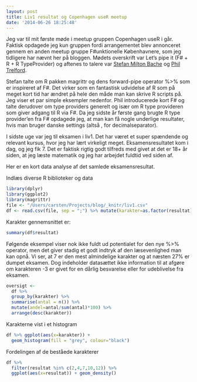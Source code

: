 ```yaml
---
layout: post
title: Liv1 resultat og Copenhagen useR meetup
date: '2014-06-26 18:25:48'
---
```


Jeg var til mit første møde i meetup gruppen Copenhagen useR i går. Faktisk opdagede jeg kun gruppen fordi arrangementet blev annonceret gennem en anden meetup gruppe F#unktionelle Københavnere, som jeg tidligere har nævnt her på bloggen. Mødets overskrift var Let's pipe it (F# + R + R TypeProvider) og aftenes to talere var 
[Stefan Milton Bache](https://twitter.com/stefanbache) og [Phil Trelford](http://trelford.com/blog/).

Stefan talte om R pakken magrittr og dens forward-pipe operator %>% som er inspireret af F#. Det virker som en fantastisk udvidelse af R som på meget kort tid har ændret på hele den måde man kan skrive R scripts på. Jeg viser et par simple eksempler nedenfor. Phil introducerede kort F# og talte derudover om type providers generelt og især om R type provideren som giver adgang til R via F#. Da jeg sidste år første gang brugte R type provider'en fra F# opdagede jeg, at man kan få nogle underlige resultater, hvis man bruger danske settings (altså , for decimalseparator). 

I sidste uge var jeg til eksamen i liv1. Det har været et super spændende og relevant kursus, hvor jeg har lært virkeligt meget. Eksamensresultatet kom i dag, og jeg fik 7. Det er faktisk rigtig godt tilfreds med givet at det er 18+ år siden, at jeg læste matematik og jeg har arbejdet fuldtid ved siden af. 

Her er en kort data analyse af det samlede eksamensresultat.

Indlæs diverse R biblioteker og data
```r
library(dplyr)
library(ggplot2)
library(magrittr)
file <- "/Users/carsten/Projects/blog/_knitr/liv1.csv"
df <- read.csv(file, sep = ";") %>% mutate(karakter=as.factor(resultat)) 
```
Karakter gennemsnittet er:
```r
summary(df$resultat)
```
Følgende eksempel viser nok ikke fuldt ud potentialet for den nye %>% operator, men det giver stadig et godt indtryk af den læsevenlighed man kan opnå. Vi ser, at 7 er den mest almindelige karakter og at næsten 27% er dumpet eksamen. Dog indeholder datasættet ikke information til at afgøre om karakteren -3 er givet for en dårlig besvarelse eller for udeblivelse fra eksamen.
```r
oversigt <-
  df %>%
  group_by(karakter) %>%
  summarise(antal = n()) %>%
  mutate(andel=antal/sum(antal)*100) %>%
  arrange(desc(karakter))
```
Karakterne vist i et histogram
```r
df %>% ggplot(aes(x=karakter)) + 
  geom_histogram(fill = "grey", colour="black")
```

Fordelingen af de beståede karakterer
```r
df %>% 
  filter(resultat %in% c(2,4,7,10,12)) %>%
  ggplot(aes(x=resultat)) + geom_density()
```
